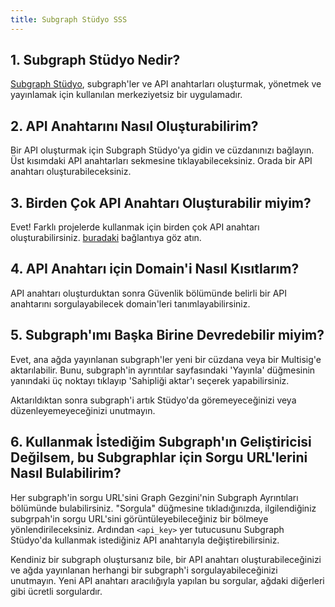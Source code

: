```yaml
---
title: Subgraph Stüdyo SSS
---
```


## 1. Subgraph Stüdyo Nedir?

[Subgraph Stüdyo](https://thegraph.com/studio/), subgraph'ler ve API anahtarları oluşturmak, yönetmek ve yayınlamak için kullanılan merkeziyetsiz bir uygulamadır.

## 2. API Anahtarını Nasıl Oluşturabilirim?

Bir API oluşturmak için Subgraph Stüdyo'ya gidin ve cüzdanınızı bağlayın. Üst kısımdaki API anahtarları sekmesine tıklayabileceksiniz. Orada bir API anahtarı oluşturabileceksiniz.

## 3. Birden Çok API Anahtarı Oluşturabilir miyim?

Evet! Farklı projelerde kullanmak için birden çok API anahtarı oluşturabilirsiniz. [buradaki](https://thegraph.com/studio/apikeys/) bağlantıya göz atın.

## 4. API Anahtarı için Domain'i Nasıl Kısıtlarım?

API anahtarı oluşturduktan sonra Güvenlik bölümünde belirli bir API anahtarını sorgulayabilecek domain'leri tanımlayabilirsiniz.

## 5. Subgraph'ımı Başka Birine Devredebilir miyim?

Evet, ana ağda yayınlanan subgraph'ler yeni bir cüzdana veya bir Multisig'e aktarılabilir. Bunu, subgraph'in ayrıntılar sayfasındaki 'Yayınla' düğmesinin yanındaki üç noktayı tıklayıp 'Sahipliği aktar'ı seçerek yapabilirsiniz.

Aktarıldıktan sonra subgraph'i artık Stüdyo'da göremeyeceğinizi veya düzenleyemeyeceğinizi unutmayın.

## 6. Kullanmak İstediğim Subgraph'ın Geliştiricisi Değilsem, bu Subgraphlar için Sorgu URL'lerini Nasıl Bulabilirim?

Her subgraph'in sorgu URL'sini Graph Gezgini'nin Subgraph Ayrıntıları bölümünde bulabilirsiniz. "Sorgula" düğmesine tıkladığınızda, ilgilendiğiniz subgrpah'in sorgu URL'sini görüntüleyebileceğiniz bir bölmeye yönlendirileceksiniz. Ardından `<api_key>` yer tutucusunu Subgraph Stüdyo'da kullanmak istediğiniz API anahtarıyla değiştirebilirsiniz.

Kendiniz bir subgraph oluştursanız bile, bir API anahtarı oluşturabileceğinizi ve ağda yayınlanan herhangi bir subgraph'i sorgulayabileceğinizi unutmayın. Yeni API anahtarı aracılığıyla yapılan bu sorgular, ağdaki diğerleri gibi ücretli sorgulardır.
